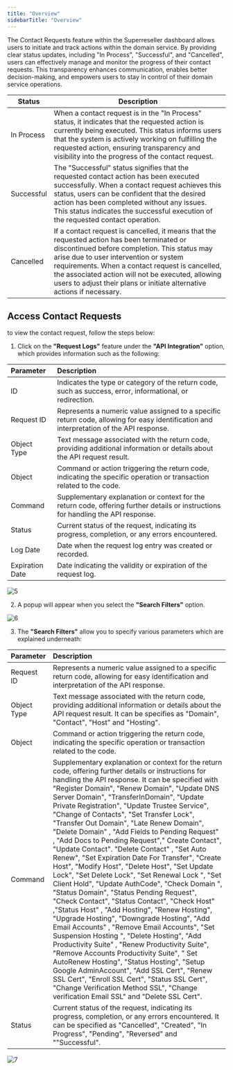 ```yaml
---
title: "Overview"
sidebarTitle: "Overview"
---
```


The Contact Requests feature within the Superreseller dashboard allows users to initiate and track actions within the domain service. By providing clear status updates, including "In Process", "Successful", and "Cancelled", users can effectively manage and monitor the progress of their contact requests. This transparency enhances communication, enables better decision-making, and empowers users to stay in control of their domain service operations.

| Status     | Description                                                                                                                                                                                                                                                                                                                                                             |
|------------|-------------------------------------------------------------------------------------------------------------------------------------------------------------------------------------------------------------------------------------------------------------------------------------------------------------------------------------------------------------------------|
| In Process | When a contact request is in the "In Process" status, it indicates that the requested action is currently being executed. This status informs users that the system is actively working on fulfilling the requested action, ensuring transparency and visibility into the progress of the contact request.                                                              |
| Successful | The "Successful" status signifies that the requested contact action has been executed successfully. When a contact request achieves this status, users can be confident that the desired action has been completed without any issues. This status indicates the successful execution of the requested contact operation.                                               |
| Cancelled  | If a contact request is cancelled, it means that the requested action has been terminated or discontinued before completion. This status may arise due to user intervention or system requirements. When a contact request is cancelled, the associated action will not be executed, allowing users to adjust their plans or initiate alternative actions if necessary. |

## Access Contact Requests
to view the contact request, follow the steps below:

1. Click on the **"Request Logs"** feature under the **"API Integration"** option, which provides information such as the following:

| Parameter       | Description                                                                                                                             |
| :-------------- | :-------------------------------------------------------------------------------------------------------------------------------------- |
| ID              | Indicates the type or category of the return code, such as success, error, informational, or redirection.                               |
| Request ID      | Represents a numeric value assigned to a specific return code, allowing for easy identification and interpretation of the API response. |
| Object Type     | Text message associated with the return code, providing additional information or details about the API request result.                 |
| Object          | Command or action triggering the return code, indicating the specific operation or transaction related to the code.                     |
| Command         | Supplementary explanation or context for the return code, offering further details or instructions for handling the API response.       |
| Status          | Current status of the request, indicating its progress, completion, or any errors encountered.                                          |
| Log Date        | Date when the request log entry was created or recorded.                                                                                |
| Expiration Date | Date indicating the validity or expiration of the request log.                                                                          |

![5](/images/apiimages/5.png)

2. A popup will appear when you select the  **"Search Filters"** option.

![6](/images/apiimages/6.png)

3. The **"Search Filters"** allow you to specify various parameters which are explained underneath:

| Parameter   | Description                                                                                                                                                                                                                                                                                                                                                                                                                                                                                                                                                                                                                                                                                                                                                                                                                                                                                                                                                                                                                                                                                                                                                                                                                                                                                                                                                                          |
| :---------- | :----------------------------------------------------------------------------------------------------------------------------------------------------------------------------------------------------------------------------------------------------------------------------------------------------------------------------------------------------------------------------------------------------------------------------------------------------------------------------------------------------------------------------------------------------------------------------------------------------------------------------------------------------------------------------------------------------------------------------------------------------------------------------------------------------------------------------------------------------------------------------------------------------------------------------------------------------------------------------------------------------------------------------------------------------------------------------------------------------------------------------------------------------------------------------------------------------------------------------------------------------------------------------------------------------------------------------------------------------------------------------------- |
| Request ID  | Represents a numeric value assigned to a specific return code, allowing for easy identification and interpretation of the API response.                                                                                                                                                                                                                                                                                                                                                                                                                                                                                                                                                                                                                                                                                                                                                                                                                                                                                                                                                                                                                                                                                                                                                                                                                                              |
| Object Type | Text message associated with the return code, providing additional information or details about the API request result. It can be specifies as "Domain", "Contact", "Host" and "Hosting".                                                                                                                                                                                                                                                                                                                                                                                                                                                                                                                                                                                                                                                                                                                                                                                                                                                                                                                                                                                                                                                                                                                                                                                            |
| Object      | Command or action triggering the return code, indicating the specific operation or transaction related to the code.                                                                                                                                                                                                                                                                                                                                                                                                                                                                                                                                                                                                                                                                                                                                                                                                                                                                                                                                                                                                                                                                                                                                                                                                                                                                  |
| Command     | Supplementary explanation or context for the return code, offering further details or instructions for handling the API response. It can be specified with "Register Domain", "Renew Domain", "Update DNS Server Domain", "TransferInDomain", "Update Private Registration", "Update Trustee Service", "Change of Contacts", "Set Transfer Lock", "Transfer Out Domain", "Late Renew Domain", "Delete Domain" , "Add Fields to Pending Request" , "Add Docs to Pending Request"," Create Contact", "Update Contact". "Delete Contact" , "Set Auto Renew", "Set Expiration Date For Transfer", "Create Host", "Modify Host", "Delete Host", "Set Update Lock", "Set Delete Lock", "Set Renewal Lock ", "Set Client Hold", "Update AuthCode", "Check Domain ", "Status Domain", "Status Pending Request", "Check Contact", "Status Contact", "Check Host" ,"Status Host" , "Add Hosting", "Renew Hosting", "Upgrade Hosting", "Downgrade Hosting", "Add Email Accounts" , "Remove Email Accounts", "Set Suspension Hosting ", "Delete Hosting", "Add Productivity Suite" , "Renew Productivity Suite", "Remove Accounts Productivity Suite", " Set AutoRenew Hosting", "Status Hosting", "Setup Google AdminAccount", "Add SSL Cert", "Renew SSL Cert", "Enroll SSL Cert", "Status SSL Cert", "Change Verification Method SSL", "Change verification Email SSL" and "Delete SSL Cert". |
| Status      | Current status of the request, indicating its progress, completion, or any errors encountered. It can be specified as "Cancelled", "Created", "In Progress", "Pending", "Reversed" and ""Successful".                                                                                                                                                                                                                                                                                                                                                                                                                                                                                                                                                                                                                                                                                                                                                                                                                                                                                                                                                                                                                                                                                                                                                                                |

![7](/images/apiimages/7.png)